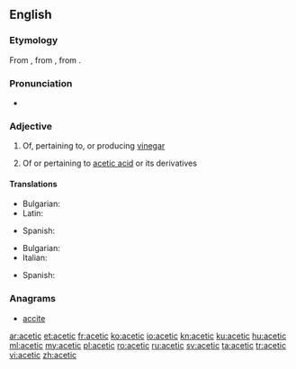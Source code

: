 ==English==

===Etymology===
From {{etyl|fr|en}} {{term|acétique|lang=fr}}, from {{etyl|la|en}} {{term|acetum||vinegar|lang=la}}, from {{term|acere||to be sour|lang=la}}.

===Pronunciation===
* {{hyphenation|a|ce|tic|lang=en}}
*: {{rhymes|iːtɪk}}

===Adjective===
{{en-adj|-}}

# {{context|organic chemistry|lang=en}} Of, pertaining to, or producing [[vinegar]]
# {{context|organic chemistry|lang=en}} Of or pertaining to [[acetic acid]] or its derivatives

====Translations====
{{trans-top|pertaining to vinegar}}
* Bulgarian: {{t|bg|оцетен}}
* Latin: {{t|la|aceticus}}
{{trans-mid}}
* Spanish: {{t+|es|acético}}
{{trans-bottom}}

{{trans-top|pertaining to acetic acid}}
* Bulgarian: {{t|bg|ацетилов}}
* Italian: {{t+|it|acetico}}
{{trans-mid}}
* Spanish: {{t+|es|acético}}
{{trans-bottom}}

===Anagrams===
* [[accite#English|accite]]

[[ar:acetic]]
[[et:acetic]]
[[fr:acetic]]
[[ko:acetic]]
[[io:acetic]]
[[kn:acetic]]
[[ku:acetic]]
[[hu:acetic]]
[[ml:acetic]]
[[my:acetic]]
[[pl:acetic]]
[[ro:acetic]]
[[ru:acetic]]
[[sv:acetic]]
[[ta:acetic]]
[[tr:acetic]]
[[vi:acetic]]
[[zh:acetic]]